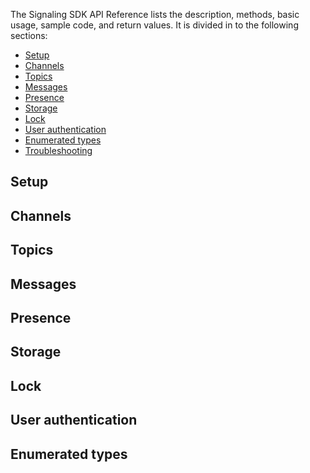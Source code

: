 <PlatformWrapper platform="android">

The Signaling SDK API Reference lists the description, methods, basic usage, sample code, and return values. It is divided in to the following sections:

* [Setup](#setup)
* [Channels](#channels)
* [Topics](#topics)
* [Messages](#messages)
* [Presence](#presence)
* [Storage](#storage)
* [Lock](#lock)
* [User authentication](#user-authentication)
* [Enumerated types](#enumerated-types)
* [Troubleshooting](#troubleshooting)

## Setup
<Configuration ag_platform='android' />

## Channels
<Channels ag_platform='android' />

## Topics
<Topics ag_platform='android' />

## Messages
<Messages ag_platform='android' />

## Presence
<Presence ag_platform='android' />

## Storage
<Storage ag_platform='android' />

## Lock
<Lock ag_platform='android' />

## User authentication
<UserAuthentication ag_platform='android' />

## Enumerated types
<Enums ag_platform='android' />

<Troubleshooting ag_platform='android' />

</PlatformWrapper>